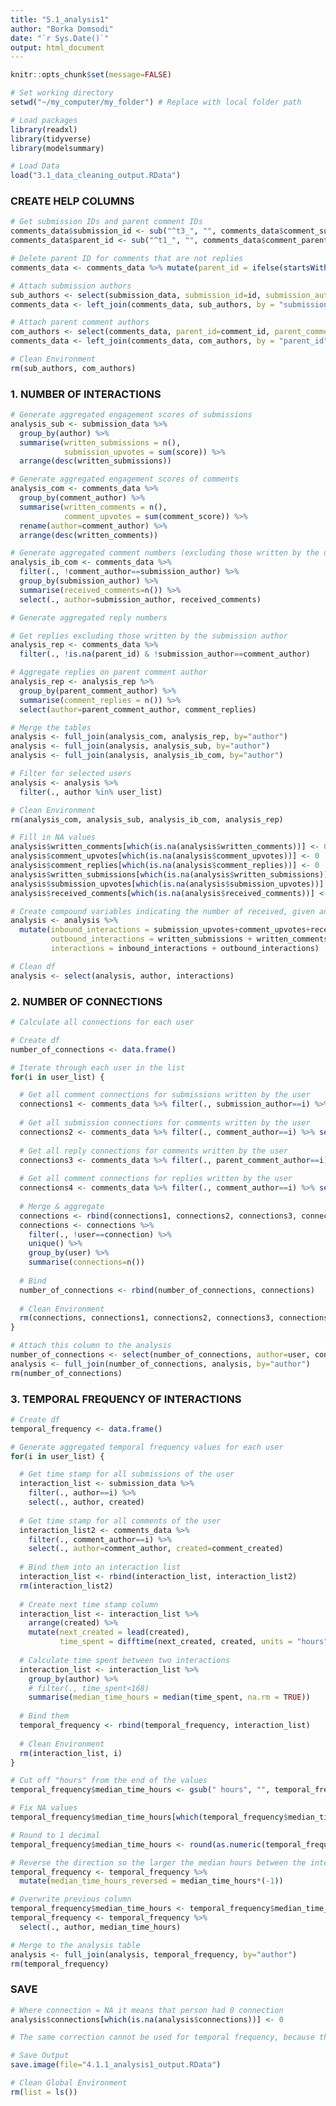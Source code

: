 ```yaml
---
title: "5.1_analysis1"
author: "Borka Domsodi"
date: "`r Sys.Date()`"
output: html_document
---
```


```r
knitr::opts_chunk$set(message=FALSE)

# Set working directory
setwd("~/my_computer/my_folder") # Replace with local folder path 

# Load packages
library(readxl)
library(tidyverse)
library(modelsummary)
```

```r
# Load Data
load("3.1_data_cleaning_output.RData")
```

### CREATE HELP COLUMNS ###

```r
# Get submission IDs and parent comment IDs
comments_data$submission_id <- sub("^t3_", "", comments_data$comment_submission_id)
comments_data$parent_id <- sub("^t1_", "", comments_data$comment_parent_id)

# Delete parent ID for comments that are not replies
comments_data <- comments_data %>% mutate(parent_id = ifelse(startsWith(parent_id, "t3_"), NA, parent_id))

# Attach submission authors
sub_authors <- select(submission_data, submission_id=id, submission_author=author)
comments_data <- left_join(comments_data, sub_authors, by = "submission_id")

# Attach parent comment authors
com_authors <- select(comments_data, parent_id=comment_id, parent_comment_author=comment_author)
comments_data <- left_join(comments_data, com_authors, by = "parent_id")

# Clean Environment
rm(sub_authors, com_authors)
```

### 1. NUMBER OF INTERACTIONS ###

```r
# Generate aggregated engagement scores of submissions
analysis_sub <- submission_data %>% 
  group_by(author) %>% 
  summarise(written_submissions = n(),
            submission_upvotes = sum(score)) %>% 
  arrange(desc(written_submissions))
```

```r
# Generate aggregated engagement scores of comments
analysis_com <- comments_data %>% 
  group_by(comment_author) %>% 
  summarise(written_comments = n(),
            comment_upvotes = sum(comment_score)) %>% 
  rename(author=comment_author) %>% 
  arrange(desc(written_comments))
```

```r
# Generate aggregated comment numbers (excluding those written by the user)
analysis_ib_com <- comments_data %>% 
  filter(., !comment_author==submission_author) %>% 
  group_by(submission_author) %>% 
  summarise(received_comments=n()) %>% 
  select(., author=submission_author, received_comments)
```

```r
# Generate aggregated reply numbers

# Get replies excluding those written by the submission author
analysis_rep <- comments_data %>% 
  filter(., !is.na(parent_id) & !submission_author==comment_author)

# Aggregate replies on parent comment author
analysis_rep <- analysis_rep %>%
  group_by(parent_comment_author) %>% 
  summarise(comment_replies = n()) %>% 
  select(author=parent_comment_author, comment_replies)
```

```r
# Merge the tables
analysis <- full_join(analysis_com, analysis_rep, by="author")
analysis <- full_join(analysis, analysis_sub, by="author")
analysis <- full_join(analysis, analysis_ib_com, by="author")

# Filter for selected users
analysis <- analysis %>% 
  filter(., author %in% user_list)

# Clean Environment
rm(analysis_com, analysis_sub, analysis_ib_com, analysis_rep)
```

```r
# Fill in NA values
analysis$written_comments[which(is.na(analysis$written_comments))] <- 0
analysis$comment_upvotes[which(is.na(analysis$comment_upvotes))] <- 0
analysis$comment_replies[which(is.na(analysis$comment_replies))] <- 0
analysis$written_submissions[which(is.na(analysis$written_submissions))] <- 0
analysis$submission_upvotes[which(is.na(analysis$submission_upvotes))] <- 0
analysis$received_comments[which(is.na(analysis$received_comments))] <- 0

# Create compound variables indicating the number of received, given and all interactions
analysis <- analysis %>% 
  mutate(inbound_interactions = submission_upvotes+comment_upvotes+received_comments+comment_replies,
         outbound_interactions = written_submissions + written_comments,
         interactions = inbound_interactions + outbound_interactions)

# Clean df
analysis <- select(analysis, author, interactions)
```

### 2. NUMBER OF CONNECTIONS ###

```r
# Calculate all connections for each user

# Create df
number_of_connections <- data.frame()

# Iterate through each user in the list
for(i in user_list) {

  # Get all comment connections for submissions written by the user
  connections1 <- comments_data %>% filter(., submission_author==i) %>% select(user=submission_author, connection=comment_author)
  
  # Get all submission connections for comments written by the user
  connections2 <- comments_data %>% filter(., comment_author==i) %>% select(user=comment_author, connection=submission_author)
  
  # Get all reply connections for comments written by the user
  connections3 <- comments_data %>% filter(., parent_comment_author==i) %>% select(user=parent_comment_author, connection=comment_author)
  
  # Get all comment connections for replies written by the user
  connections4 <- comments_data %>% filter(., comment_author==i) %>% select(user=comment_author, connection=parent_comment_author)
  
  # Merge & aggregate
  connections <- rbind(connections1, connections2, connections3, connections4)
  connections <- connections %>% 
    filter(., !user==connection) %>% 
    unique() %>% 
    group_by(user) %>% 
    summarise(connections=n())
  
  # Bind
  number_of_connections <- rbind(number_of_connections, connections)
  
  # Clean Environment
  rm(connections, connections1, connections2, connections3, connections4, i)
}
```

```r
# Attach this column to the analysis
number_of_connections <- select(number_of_connections, author=user, connections)
analysis <- full_join(number_of_connections, analysis, by="author")
rm(number_of_connections)
```

### 3. TEMPORAL FREQUENCY OF INTERACTIONS ###

```r
# Create df
temporal_frequency <- data.frame()

# Generate aggregated temporal frequency values for each user
for(i in user_list) {

  # Get time stamp for all submissions of the user
  interaction_list <- submission_data %>% 
    filter(., author==i) %>% 
    select(., author, created)
  
  # Get time stamp for all comments of the user
  interaction_list2 <- comments_data %>% 
    filter(., comment_author==i) %>% 
    select(., author=comment_author, created=comment_created)
  
  # Bind them into an interaction list
  interaction_list <- rbind(interaction_list, interaction_list2)
  rm(interaction_list2)
  
  # Create next time stamp column
  interaction_list <- interaction_list %>%
    arrange(created) %>%
    mutate(next_created = lead(created),
           time_spent = difftime(next_created, created, units = "hours"))
  
  # Calculate time spent between two interactions
  interaction_list <- interaction_list %>%
    group_by(author) %>% 
    # filter(., time_spent<168) 
    summarise(median_time_hours = median(time_spent, na.rm = TRUE))
    
  # Bind them
  temporal_frequency <- rbind(temporal_frequency, interaction_list)
  
  # Clean Environment
  rm(interaction_list, i)
}

# Cut off "hours" from the end of the values
temporal_frequency$median_time_hours <- gsub(" hours", "", temporal_frequency$median_time_hours)

# Fix NA values
temporal_frequency$median_time_hours[which(temporal_frequency$median_time_hours=="NaN")] <- NA

# Round to 1 decimal
temporal_frequency$median_time_hours <- round(as.numeric(temporal_frequency$median_time_hours),1)

# Reverse the direction so the larger the median hours between the interactions, the smaller the indicator
temporal_frequency <- temporal_frequency %>% 
  mutate(median_time_hours_reversed = median_time_hours*(-1))

# Overwrite previous column
temporal_frequency$median_time_hours <- temporal_frequency$median_time_hours_reversed
temporal_frequency <- temporal_frequency %>% 
  select(., author, median_time_hours)
```

```r
# Merge to the analysis table
analysis <- full_join(analysis, temporal_frequency, by="author")
rm(temporal_frequency)
```

### SAVE ###

```r
# Where connection = NA it means that person had 0 connection
analysis$connections[which(is.na(analysis$connections))] <- 0

# The same correction cannot be used for temporal frequency, because there NA means only 1 interactions, so frequency cannot be calculated.
```

```r
# Save Output
save.image(file="4.1.1_analysis1_output.RData")
```

```r
# Clean Global Environment
rm(list = ls())
```
